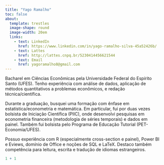 ---
title: "Yago Ramalho"
toc: false
about:
  template: trestles
  image-shape: round
  image-width: 20em
  links:
    - text: LinkedIn
      href: https://www.linkedin.com/in/yago-ramalho-silva-45a52426b/
    - text: Lattes
      href: http://lattes.cnpq.br/5230414456621544
    - text: Email
      href: yagoramalho8@gmail.com
---

Bacharel em Ciências Econômicas pela Universidade Federal do Espírito Santo (UFES). Tenho experiência com análise de dados, aplicação de métodos quantitativos a problemas econômicos, e redação técnica/científica. 

Durante a graduação, busquei uma formação com ênfase em estatística/econometria e matemática. Em particular, fui por duas vezes bolsista de Iniciação Científica (PIIC), onde desenvolvi pesquisas em econometria financeira (metodologia de séries temporais) e dados em painel. Também fui bolsista pelo Programa de Educação Tutorial (PET-Economia/UFES). 

Possuo experiência com R (especialmente cross-section e painel), Power BI e Eviews, domínio de Office e noções de SQL e LaTeX. Destaco também competência para leitura, escrita e tradução de idiomas estrangeiros.

```{r}
1 + 1
```
